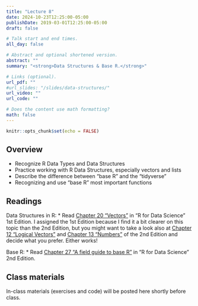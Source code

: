 ```yaml
---
title: "Lecture 8"
date: 2024-10-23T12:25:00-05:00
publishDate: 2019-03-01T12:25:00-05:00
draft: false

# Talk start and end times.
all_day: false

# Abstract and optional shortened version.
abstract: ""
summary: "<strong>Data Structures & Base R.</strong>"

# Links (optional).
url_pdf: ""
#url_slides: "/slides/data-structures/"
url_video: ""
url_code: ""

# Does the content use math formatting?
math: false
---
```


```r
knitr::opts_chunk$set(echo = FALSE)
```


<!--
FALL 2024: there is room to add more base R here 
resources on this:
Our course book 2nd edition (chapter on this)
This one https://bookdown.org/pdr_higgins/rmrwr/the-basics-of-base-r.html
-->


## Overview

* Recognize R Data Types and Data Structures
* Practice working with R Data Structures, especially vectors and lists
* Describe the difference between "base R" and the "tidyverse"
* Recognizing and use "base R" most important functions


## Readings

Data Structures in R:
* Read [Chapter 20 “Vectors”](https://r4ds.had.co.nz/vectors.html) in "R for Data Science" 1st Edition. I assigned the 1st Edition because I find it a bit clearer on this topic than the 2nd Edition, but you might want to take a look also at [Chapter 12 "Logical Vectors"](https://r4ds.hadley.nz/logicals) and [Chapter 13 "Numbers"](https://r4ds.hadley.nz/numbers) of the 2nd Edition and decide what you prefer. Either works!

Base R:
* Read [Chapter 27 "A field guide to base R"](https://r4ds.hadley.nz/base-r) in "R for Data Science" 2nd Edition.


## Class materials

In-class materials (exercises and code) will be posted here shortly before class.

<!--
Run the code below in your console to download today’s in-class exercises: `usethis::use_course("css-materials/data-structures")`
-->

